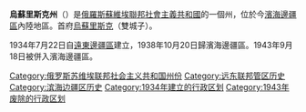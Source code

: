 {{unreferenced|time=2011-12-25T05:12:05+00:00}}
'''烏蘇里斯克州'''（{{lang-ru|Уссурийская область}}）是[[俄羅斯蘇維埃聯邦社會主義共和國|俄羅斯蘇維埃聯邦社會主義共和國]]的一個州，位於今[[濱海邊疆區|濱海邊疆區]]內陸地區。首府[[烏蘇里斯克|烏蘇里斯克]]（雙城子）。

1934年7月22日自[[遠東邊疆區|遠東邊疆區]]建立，1938年10月20日歸濱海邊疆區。1943年9月18日被併入濱海邊疆區。

[[Category:俄罗斯苏维埃联邦社会主义共和国州份|Category:俄罗斯苏维埃联邦社会主义共和国州份]]
[[Category:远东联邦管区历史|Category:远东联邦管区历史]]
[[Category:滨海边疆区历史|Category:滨海边疆区历史]]
[[Category:1934年建立的行政区划|Category:1934年建立的行政区划]]
[[Category:1943年废除的行政区划|Category:1943年废除的行政区划]]